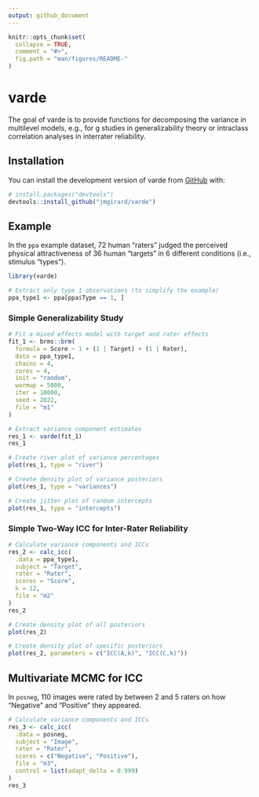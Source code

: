 ```yaml
---
output: github_document
---
```


<!-- README.md is generated from README.Rmd. Please edit that file -->

```r
knitr::opts_chunk$set(
  collapse = TRUE,
  comment = "#>",
  fig.path = "man/figures/README-"
)
```

# varde

<!-- badges: start -->
<!-- badges: end -->

The goal of varde is to provide functions for decomposing the variance in multilevel models, e.g., for g studies in generalizability theory or intraclass correlation analyses in interrater reliability.

## Installation

You can install the development version of varde from [GitHub](https://github.com/) with:

``` r
# install.packages("devtools")
devtools::install_github("jmgirard/varde")
```

## Example

In the `ppa` example dataset, 72 human "raters" judged the perceived physical attractiveness of 36 human "targets" in 6 different conditions (i.e., stimulus "types").

```r
library(varde)

# Extract only type 1 observations (to simplify the example)
ppa_type1 <- ppa[ppa$Type == 1, ]
```


### Simple Generalizability Study

```r
# Fit a mixed effects model with target and rater effects
fit_1 <- brms::brm(
  formula = Score ~ 1 + (1 | Target) + (1 | Rater),
  data = ppa_type1,
  chains = 4,
  cores = 4,
  init = "random",
  warmup = 5000,
  iter = 10000,
  seed = 2022,
  file = "m1"
)
```

```r
# Extract variance component estimates
res_1 <- varde(fit_1)
res_1
```

```r
# Create river plot of variance percentages
plot(res_1, type = "river")
```

```r
# Create density plot of variance posteriors
plot(res_1, type = "variances")
```

```r
# Create jitter plot of random intercepts
plot(res_1, type = "intercepts")
```

### Simple Two-Way ICC for Inter-Rater Reliability

```r
# Calculate variance components and ICCs
res_2 <- calc_icc(
  .data = ppa_type1, 
  subject = "Target",
  rater = "Rater",
  scores = "Score",
  k = 12,
  file = "m2"
)
res_2
```

```r
# Create density plot of all posteriors
plot(res_2)
```

```r
# Create density plot of specific posteriors
plot(res_2, parameters = c("ICC(A,k)", "ICC(C,k)"))
```
## Multivariate MCMC for ICC

In `posneg`, 110 images were rated by between 2 and 5 raters on how "Negative" and "Positive" they appeared.

```r
# Calculate variance components and ICCs
res_3 <- calc_icc(
  .data = posneg, 
  subject = "Image",
  rater = "Rater",
  scores = c("Negative", "Positive"),
  file = "m3",
  control = list(adapt_delta = 0.999)
)
res_3
```

